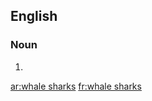 ==English==

===Noun===
{{head|en|head=[[whale]] [[shark]]s}}

# {{plural of|whale shark}}

[[ar:whale sharks]]
[[fr:whale sharks]]